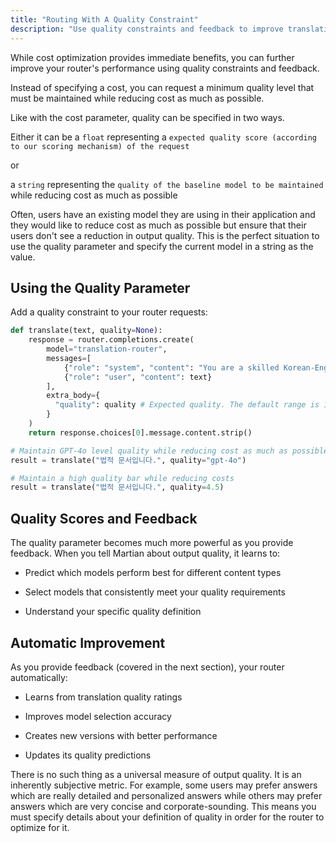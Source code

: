 ```yaml
---
title: "Routing With A Quality Constraint"
description: "Use quality constraints and feedback to improve translations"
---
```


While cost optimization provides immediate benefits, you can further improve your router's performance using quality constraints and feedback.

Instead of specifying a cost, you can request a minimum quality level that must be maintained while reducing cost as much as possible.

Like with the cost parameter, quality can be specified in two ways.

Either it can be a
`float` representing a `expected quality score (according to our scoring mechanism) of the request`

or

a `string` representing the `quality of the baseline model to be maintained` while reducing cost as much as possible

Often, users have an existing model they are using in their application and they would like to reduce cost as much as possible but ensure that their users don't see a reduction in output quality. This is the perfect situation to use the quality parameter and specify the current model in a string as the value.

## Using the Quality Parameter

Add a quality constraint to your router requests:

```python app.py
def translate(text, quality=None):    
    response = router.completions.create(
        model="translation-router",
        messages=[
            {"role": "system", "content": "You are a skilled Korean-English translator."},
            {"role": "user", "content": text}
        ],
        extra_body={
          "quality": quality # Expected quality. The default range is 1-5
        }
    )
    return response.choices[0].message.content.strip()

# Maintain GPT-4o level quality while reducing cost as much as possible
result = translate("법적 문서입니다.", quality="gpt-4o")

# Maintain a high quality bar while reducing costs
result = translate("법적 문서입니다.", quality=4.5)
```

## Quality Scores and Feedback

The quality parameter becomes much more powerful as you provide feedback. When you tell Martian about output quality, it learns to:

* Predict which models perform best for different content types

* Select models that consistently meet your quality requirements

* Understand your specific quality definition

## Automatic Improvement

As you provide feedback (covered in the next section), your router automatically:

* Learns from translation quality ratings

* Improves model selection accuracy

* Creates new versions with better performance

* Updates its quality predictions

<Note>
  There is no such thing as a universal measure of output quality. It is an inherently subjective metric. For example, some users may prefer answers which are really detailed and personalized answers while others may prefer answers which are very concise and corporate-sounding. This means you must specify details about your definition of quality in order for the router to optimize for it.
</Note>